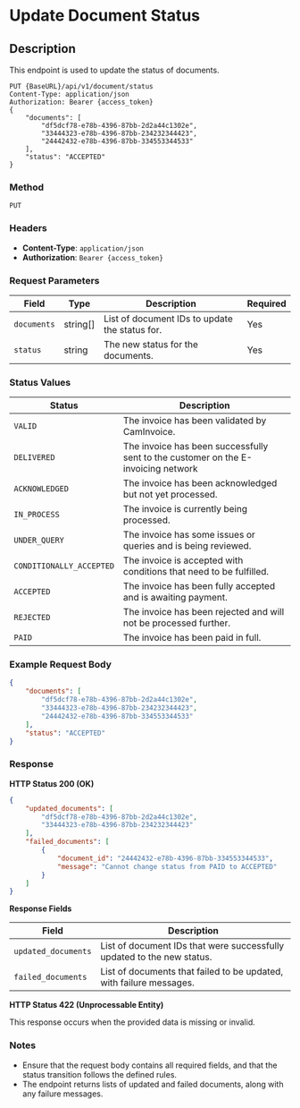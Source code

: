 # Update Document Status

## Description
This endpoint is used to update the status of documents.

```http
PUT {BaseURL}/api/v1/document/status
Content-Type: application/json
Authorization: Bearer {access_token}
{
    "documents": [
        "df5dcf78-e78b-4396-87bb-2d2a44c1302e",
        "33444323-e78b-4396-87bb-234232344423",
        "24442432-e78b-4396-87bb-334553344533"
    ],
    "status": "ACCEPTED"
}
```

### Method 
`PUT`

### Headers
- **Content-Type**: `application/json`
- **Authorization**: `Bearer {access_token}`

### Request Parameters

| Field      | Type       | Description                                    | Required |
|------------|------------|------------------------------------------------|----------|
| `documents`| string[]   | List of document IDs to update the status for. | Yes      |
| `status`   | string     | The new status for the documents.              | Yes      |

### Status Values

| Status                    | Description                                                                                     |
|---------------------------|-------------------------------------------------------------------------------------------------|
| `VALID`                   | The invoice has been validated by CamInvoice.                                                   |       
| `DELIVERED`               | The invoice has been successfully sent to the customer on the E-invoicing network               |
| `ACKNOWLEDGED`            | The invoice has been acknowledged but not yet processed.                                        |
| `IN_PROCESS`              | The invoice is currently being processed.                                                       |
| `UNDER_QUERY`             | The invoice has some issues or queries and is being reviewed.                                   |
| `CONDITIONALLY_ACCEPTED`  | The invoice is accepted with conditions that need to be fulfilled.                              |
| `ACCEPTED`                | The invoice has been fully accepted and is awaiting payment.                                    |
| `REJECTED`                | The invoice has been rejected and will not be processed further.                                |
| `PAID`                    | The invoice has been paid in full.                                                              |


### Example Request Body

```json
{
    "documents": [
        "df5dcf78-e78b-4396-87bb-2d2a44c1302e",
        "33444323-e78b-4396-87bb-234232344423",
        "24442432-e78b-4396-87bb-334553344533"
    ],
    "status": "ACCEPTED"
}
```

### Response

**HTTP Status 200 (OK)**

```json
{
    "updated_documents": [
        "df5dcf78-e78b-4396-87bb-2d2a44c1302e",
        "33444323-e78b-4396-87bb-234232344423"
    ],
    "failed_documents": [
        {
            "document_id": "24442432-e78b-4396-87bb-334553344533",
            "message": "Cannot change status from PAID to ACCEPTED"
        }
    ]
}
```

**Response Fields**

| Field               | Description                                                              |
|---------------------|--------------------------------------------------------------------------|
| `updated_documents` | List of document IDs that were successfully updated to the new status.   |
| `failed_documents`  | List of documents that failed to be updated, with failure messages.      |

**HTTP Status 422 (Unprocessable Entity)**

This response occurs when the provided data is missing or invalid.

### Notes
- Ensure that the request body contains all required fields, and that the status transition follows the defined rules.
- The endpoint returns lists of updated and failed documents, along with any failure messages.